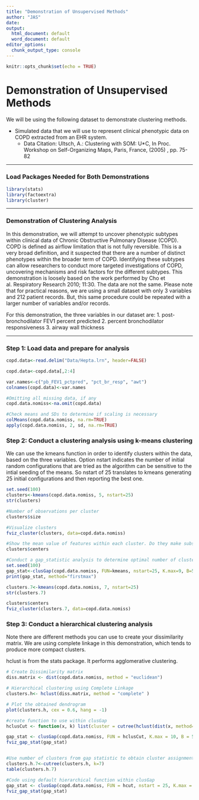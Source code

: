 ```yaml
---
title: "Demonstration of Unsupervised Methods"
author: "JAS"
date: 
output:
  html_document: default
  word_document: default
editor_options:
  chunk_output_type: console
---
```


```r
knitr::opts_chunk$set(echo = TRUE)
```


# Demonstration of Unsupervised Methods 

We will be using the following dataset to demonstrate clustering methods. 

* Simulated data that we will use to represent clinical phenotypic data on COPD extracted from an EHR system. 
    + Data Citation: Ultsch, A.: Clustering with SOM: U*C, In Proc. Workshop on Self-Organizing Maps, Paris, France, (2005) , pp. 75-82
    

***

### Load Packages Needed for Both Demonstrations

```r

library(stats)
library(factoextra)
library(cluster)

```


***
### Demonstration of Clustering Analysis
In this demonstration, we will attempt to uncover phenotypic subtypes within clinical data of Chronic Obstructive Pulmonary Disease (COPD). COPD is defined as airflow limitation that is not fully reversible. This is a very broad definition, and it suspected that there are a number of distinct phenotypes within the broader term of COPD. Identifying these subtypes can allow researchers to conduct more targeted investigations of COPD, uncovering mechanisms and risk factors for the different subtypes. This demonstration is loosely based on the work performed by Cho et al. Respiratory Research 2010; 11:30. The data are not the same. Please note that for practical reasons, we are using a small dataset with only 3 variables and 212 patient records. But, this same procedure could be repeated with a larger number of variables and/or records.

For this demonstration, the three variables in our dataset are:
1. post-bronchodilator FEV1 percent predicted
2. percent bronchodilator responsiveness
3. airway wall thickness

***

### Step 1: Load data and prepare for analysis
```r
copd.data<-read.delim("Data/Hepta.lrn", header=FALSE)

copd.data<-copd.data[,2:4]

var.names<-c("pb_FEV1_pctpred", "pct_br_resp", "awt")
colnames(copd.data)<-var.names

#Omitting all missing data, if any
copd.data.nomiss<-na.omit(copd.data)

#Check means and SDs to determine if scaling is necessary
colMeans(copd.data.nomiss, na.rm=TRUE)
apply(copd.data.nomiss, 2, sd, na.rm=TRUE)


```


### Step 2: Conduct a clustering analysis using k-means clustering

We can use the kmeans function in order to identify clusters within the data, based on the three variables. Option nstart indicates the number of initial random configurations that are tried as the algorithm can be sensitive to the intial seeding of the means. So nstart of 25 translates to kmeans generating 25 initial configurations and then reporting the best one.

```r
set.seed(100)
clusters<-kmeans(copd.data.nomiss, 5, nstart=25)
str(clusters)

#Number of observations per cluster
clusters$size

#Visualize clusters
fviz_cluster(clusters, data=copd.data.nomiss)

#Show the mean value of features within each cluster. Do they make substantive sense?
clusters$centers

#Conduct a gap_statistic analysis to determine optimal number of clusters
set.seed(100)
gap_stat<-clusGap(copd.data.nomiss, FUN=kmeans, nstart=25, K.max=9, B=5)
print(gap_stat, method="firstmax")

clusters.7<-kmeans(copd.data.nomiss, 7, nstart=25)
str(clusters.7)

clusters$centers
fviz_cluster(clusters.7, data=copd.data.nomiss)

```

### Step 3: Conduct a hierarchical clustering analysis
Note there are different methods you can use to create your dissimilarity matrix. We are using complete linkage in this demonstration, which tends to produce more compact clusters. 

hclust is from the stats package. It performs agglomerative clustering.
```r
# Create Dissimilarity matrix
diss.matrix <- dist(copd.data.nomiss, method = "euclidean")

# Hierarchical clustering using Complete Linkage
clusters.h<- hclust(diss.matrix, method = "complete" )

# Plot the obtained dendrogram
plot(clusters.h, cex = 0.6, hang = -1)

#create function to use within clusGap
hclusCut <- function(x, k) list(cluster = cutree(hclust(dist(x, method="euclidian"), method="average"), k=k))

gap_stat <- clusGap(copd.data.nomiss, FUN = hclusCut, K.max = 10, B = 50)
fviz_gap_stat(gap_stat)


#Use number of clusters from gap statistic to obtain cluster assignment for each observation
clusters.h.7<-cutree(clusters.h, k=7)
table(clusters.h.7)

#Code using default hierarchical function within clusGap
gap_stat <- clusGap(copd.data.nomiss, FUN = hcut, nstart = 25, K.max = 10, B = 50)
fviz_gap_stat(gap_stat)

```


